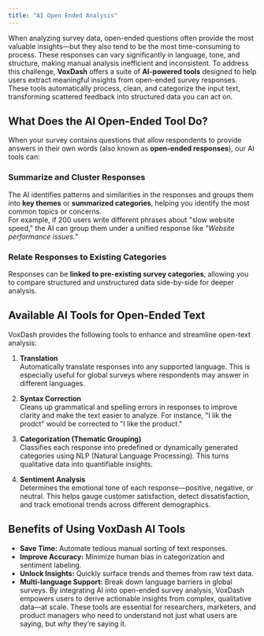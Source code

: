 ```yaml
---
title: "AI Open Ended Analysis" 
---
```


When analyzing survey data, open-ended questions often provide the most valuable insights—but they also tend to be the most time-consuming to process. These responses can vary significantly in language, tone, and structure, making manual analysis inefficient and inconsistent.
To address this challenge, **VoxDash** offers a suite of **AI-powered tools** designed to help users extract meaningful insights from open-ended survey responses. These tools automatically process, clean, and categorize the input text, transforming scattered feedback into structured data you can act on.

## **What Does the AI Open-Ended Tool Do?**
When your survey contains questions that allow respondents to provide answers in their own words (also known as **open-ended responses**), our AI tools can:

### Summarize and Cluster Responses
The AI identifies patterns and similarities in the responses and groups them into **key themes** or **summarized categories**, helping you identify the most common topics or concerns.  
For example, if 200 users write different phrases about "slow website speed," the AI can group them under a unified response like *"Website performance issues."*

### Relate Responses to Existing Categories
Responses can be **linked to pre-existing survey categories**, allowing you to compare structured and unstructured data side-by-side for deeper analysis.

## **Available AI Tools for Open-Ended Text**
VoxDash provides the following tools to enhance and streamline open-text analysis:
1. **Translation**  
Automatically translate responses into any supported language. This is especially useful for global surveys where respondents may answer in different languages.

2. **Syntax Correction**  
Cleans up grammatical and spelling errors in responses to improve clarity and make the text easier to analyze. For instance, "I lik the prodct" would be corrected to "I like the product."

3. **Categorization (Thematic Grouping)**  
Classifies each response into predefined or dynamically generated categories using NLP (Natural Language Processing). This turns qualitative data into quantifiable insights.

4. **Sentiment Analysis**  
Determines the emotional tone of each response—positive, negative, or neutral. This helps gauge customer satisfaction, detect dissatisfaction, and track emotional trends across different demographics.

## **Benefits of Using VoxDash AI Tools**
* **Save Time:** Automate tedious manual sorting of text responses.
* **Improve Accuracy:** Minimize human bias in categorization and sentiment labeling.
* **Unlock Insights:** Quickly surface trends and themes from raw text data.
* **Multi-language Support:** Break down language barriers in global surveys.
By integrating AI into open-ended survey analysis, VoxDash empowers users to derive actionable insights from complex, qualitative data—at scale. These tools are essential for researchers, marketers, and product managers who need to understand not just what users are saying, but *why* they’re saying it.